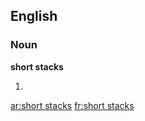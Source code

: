 ==English==

===Noun===
'''short stacks'''

#{{plural of|short stack}}

[[ar:short stacks]]
[[fr:short stacks]]